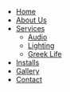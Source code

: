 - [Home](/)
- [About Us](/about)
- [Services](#)
    - [Audio](/audio)
    - [Lighting](/lighting)
    - [Greek Life](/greek-life)
- [Installs](/installs)
- [Gallery](/gallery)
- [Contact](/contact) 